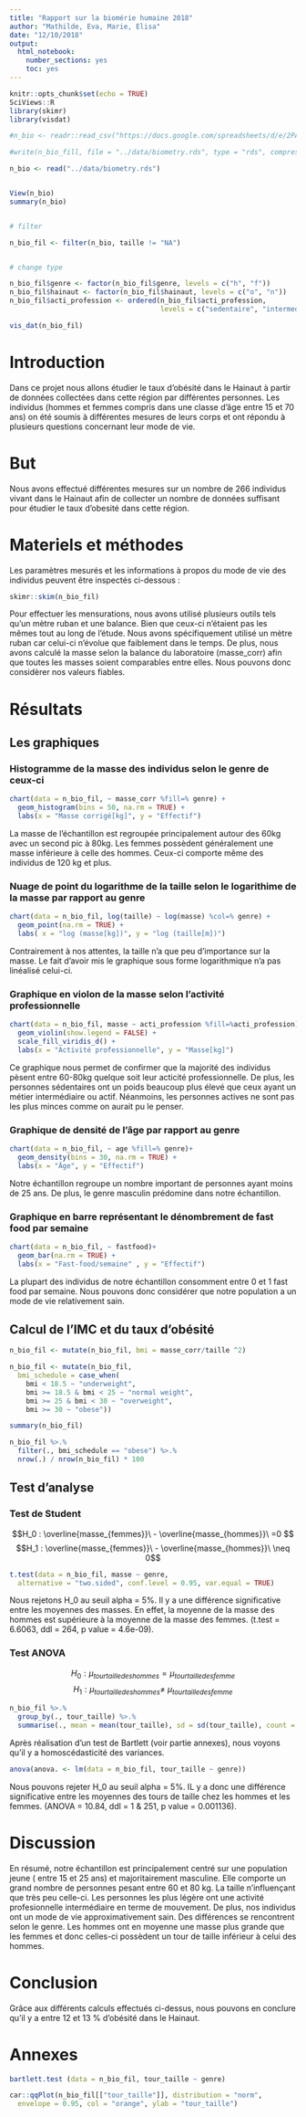 ```yaml
---
title: "Rapport sur la biomérie humaine 2018"
author: "Mathilde, Eva, Marie, Elisa"
date: "12/10/2018"
output: 
  html_notebook:
    number_sections: yes
    toc: yes
---
```


```r
knitr::opts_chunk$set(echo = TRUE)
SciViews::R
library(skimr)
library(visdat)
```


```r
#n_bio <- readr::read_csv("https://docs.google.com/spreadsheets/d/e/2PACX-1vQoVtSWbENWzxbALxD0qyNDqxV4uSYqzLCtJgcNGE7ciT6nkWOjA9b6dMBHaSUY8Nw5f-mSpUEeN-3S/pub?output=csv", locale = locale(decimal_mark = ","))

#write(n_bio_fill, file = "../data/biometry.rds", type = "rds", compress = "xz")

n_bio <- read("../data/biometry.rds")


View(n_bio)
summary(n_bio)


# filter

n_bio_fil <- filter(n_bio, taille != "NA")


# change type

n_bio_fil$genre <- factor(n_bio_fil$genre, levels = c("h", "f"))
n_bio_fil$hainaut <- factor(n_bio_fil$hainaut, levels = c("o", "n"))
n_bio_fil$acti_profession <- ordered(n_bio_fil$acti_profession,
                                     levels = c("sedentaire", "intermediaire", "actif"))

vis_dat(n_bio_fil)

```

# Introduction
 
Dans ce projet nous allons étudier le taux d'obésité dans le Hainaut à partir de données collectées dans cette région par différentes personnes. Les individus (hommes et femmes compris dans une classe d'âge entre 15 et 70 ans) on été soumis à différentes mesures de leurs corps et ont répondu à plusieurs questions concernant leur mode de vie. 
 
# But 

Nous avons effectué différentes mesures sur un nombre de 266 individus vivant dans le Hainaut afin de collecter un nombre de données suffisant pour étudier le taux d'obesité dans cette région.

# Materiels et méthodes 
 
Les paramètres mesurés et les informations à propos du mode de vie des individus peuvent être inspectés ci-dessous : 

```r
skimr::skim(n_bio_fil)
```

Pour effectuer les mensurations, nous avons utilisé plusieurs outils tels qu'un mètre ruban et une balance. Bien que ceux-ci n'étaient pas les mêmes tout au long de l'étude. Nous avons spécifiquement utilisé un mètre ruban car celui-ci n'évolue que faiblement dans le temps. De plus, nous avons calculé la masse selon la balance du laboratoire (masse_corr) afin que toutes les masses soient comparables entre elles. Nous pouvons donc considèrer nos valeurs fiables.

# Résultats

## Les graphiques

### Histogramme de la masse des individus selon le genre de ceux-ci

```r
chart(data = n_bio_fil, ~ masse_corr %fill=% genre) +
  geom_histogram(bins = 50, na.rm = TRUE) +
  labs(x = "Masse corrigé[kg]", y = "Effectif")
```

La masse de l'échantillon est regroupée principalement autour des 60kg avec un second pic à 80kg. Les femmes possèdent généralement une masse inférieure à celle des hommes. Ceux-ci comporte même des individus de 120 kg et plus.


### Nuage de point du logarithme de la taille selon le logarithime de la masse par rapport au genre

```r
chart(data = n_bio_fil, log(taille) ~ log(masse) %col=% genre) +
  geom_point(na.rm = TRUE) +
  labs( x = "log (masse[kg])", y = "log (taille[m])")
```

Contrairement à nos attentes, la taille n'a que peu d'importance sur la masse. Le fait d'avoir mis le graphique sous forme logarithmique n'a pas linéalisé celui-ci. 

### Graphique en violon de la masse selon l'activité professionnelle

```r
chart(data = n_bio_fil, masse ~ acti_profession %fill=%acti_profession) +
  geom_violin(show.legend = FALSE) +
  scale_fill_viridis_d() +
  labs(x = "Activité professionnelle", y = "Masse[kg]")
```

Ce graphique nous permet de confirmer que la majorité des individus pèsent entre 60-80kg quelque soit leur acticité professionnelle.
De plus, les personnes sédentaires ont un poids beaucoup plus élevé que ceux ayant un métier intermédiaire ou actif. Néanmoins, les personnes actives ne sont pas les plus minces comme on aurait pu le penser.

### Graphique de densité de l'âge par rapport au genre

```r
chart(data = n_bio_fil, ~ age %fill=% genre)+
  geom_density(bins = 30, na.rm = TRUE) +
  labs(x = "Âge", y = "Effectif")
```

Notre échantillon regroupe un nombre important de personnes ayant moins de 25 ans. De plus, le genre masculin prédomine dans notre échantillon.


### Graphique en barre représentant le dénombrement de fast food par semaine

```r
chart(data = n_bio_fil, ~ fastfood)+
  geom_bar(na.rm = TRUE) +
  labs(x = "Fast-food/semaine" , y = "Effectif")
```

La plupart des individus de notre échantillon consomment entre 0 et 1 fast food par semaine. Nous pouvons donc considérer que notre population a un mode de vie relativement sain.


## Calcul de l'IMC et du taux d'obésité

```r
n_bio_fil <- mutate(n_bio_fil, bmi = masse_corr/taille ^2)
```

```r
n_bio_fil <- mutate(n_bio_fil,
  bmi_schedule = case_when(
    bmi < 18.5 ~ "underweight",
    bmi >= 18.5 & bmi < 25 ~ "normal weight",
    bmi >= 25 & bmi < 30 ~ "overweight",
    bmi >= 30 ~ "obese"))
```

```r
summary(n_bio_fil)
```

```r
n_bio_fil %>.%
  filter(., bmi_schedule == "obese") %>.%
  nrow(.) / nrow(n_bio_fil) * 100 
```

## Test d'analyse

### Test de Student

$$H_0 : \overline{masse_{femmes}}\ - \overline{masse_{hommes}}\ =0 $$
$$H_1 : \overline{masse_{femmes}}\ - \overline{masse_{hommes}}\ \neq 0$$ 
 
```r
t.test(data = n_bio_fil, masse ~ genre,
  alternative = "two.sided", conf.level = 0.95, var.equal = TRUE)
```

Nous rejetons H_0 au seuil alpha = 5%. Il y a une différence significative entre les moyennes des masses. En effet, la moyenne de la masse des hommes est supérieure à la moyenne de la masse des femmes. (t.test = 6.6063, ddl = 264, p value = 4.6e-09).

### Test ANOVA

$$H_0 : µ_{tour taille des hommes} = µ_{tour taille des femme}$$
$$H_1 : µ_{tour taille des hommes} \neq \ µ_{tour taille des femme}$$


```r
n_bio_fil %>.%
  group_by(., tour_taille) %>.%
  summarise(., mean = mean(tour_taille), sd = sd(tour_taille), count = sum(!is.na(tour_taille)))
```

Après réalisation d'un test de Bartlett (voir partie annexes), nous voyons qu'il y a homoscédasticité des variances.

```r
anova(anova. <- lm(data = n_bio_fil, tour_taille ~ genre))
```

Nous pouvons rejeter H_0 au seuil alpha = 5%. IL y a donc une différence significative entre les moyennes des tours de taille chez les hommes et les femmes. (ANOVA = 10.84, ddl = 1 & 251, p value = 0.001136).

# Discussion

En résumé, notre échantillon est principalement centré sur une population jeune ( entre 15 et 25 ans) et majoritairement masculine. Elle comporte un grand nombre de personnes pesant entre 60 et 80 kg. La taille n'influençant que très peu celle-ci. Les personnes les plus légère ont une activité profesionnelle intermédiaire en terme de mouvement. De plus, nos individus ont un mode de vie approximativement sain. Des différences se rencontrent selon le genre. Les hommes ont en moyenne une masse plus grande que les femmes et donc celles-ci possèdent un tour de taille inférieur à celui des hommes.


# Conclusion

Grâce aux différents calculs effectués ci-dessus, nous pouvons en conclure qu'il y a entre 12 et 13 % d'obésité dans le Hainaut.

# Annexes

```r
bartlett.test (data = n_bio_fil, tour_taille ~ genre)
```

```r
car::qqPlot(n_bio_fil[["tour_taille"]], distribution = "norm",
  envelope = 0.95, col = "orange", ylab = "tour_taille")
```



